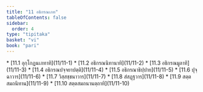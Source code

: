 ```yaml
---
title: "11 อธิกรณเภท"
tableOfContents: false
sidebar:
  order: 4
type: "tipitaka"
basket: "vi"
book: "pari"
---
```



<DynamicBreadcrumb />



<TableOfContents book="pari" section="11">
* [11.1 อุกฺโกฏนเภทาทิ](11/11-1)
* [11.2 อธิกรณนิทานาทิ](11/11-2)
* [11.3 อธิกรณมูลาทิ](11/11-3)
* [11.4 อธิกรณปจฺจยาปตฺติ](11/11-4)
* [11.5 อธิกรณาธิปฺปาย](11/11-5)
* [11.6 ปุจฺฉาวาร](11/11-6)
* [11.7 วิสฺสชฺชนาวาร](11/11-7)
* [11.8 สํสฏฺฐวาร](11/11-8)
* [11.9 สตฺตสมถนิทาน](11/11-9)
* [11.10 สตฺตสมถนานตฺถาทิ](11/11-10)
</TableOfContents>